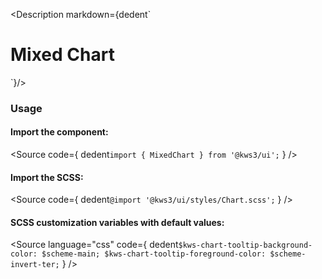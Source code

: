 
<Version />

<Description markdown={dedent`
# Mixed Chart
`}/>

<Meta of={Stories} />
<Canvas of={Stories.Main} />
<Controls />

### Usage
#### Import the component:
<Source
  code={
    dedent`import { MixedChart } from '@kws3/ui';`
  }
/>

#### Import the SCSS:
<Source
  code={
    dedent`@import '@kws3/ui/styles/Chart.scss';`
  }
/>

#### SCSS customization variables with default values:
<Source
  language="css"
  code={
    dedent`
      $kws-chart-tooltip-background-color: $scheme-main;
      $kws-chart-tooltip-foreground-color: $scheme-invert-ter;
    `
  }
/>
